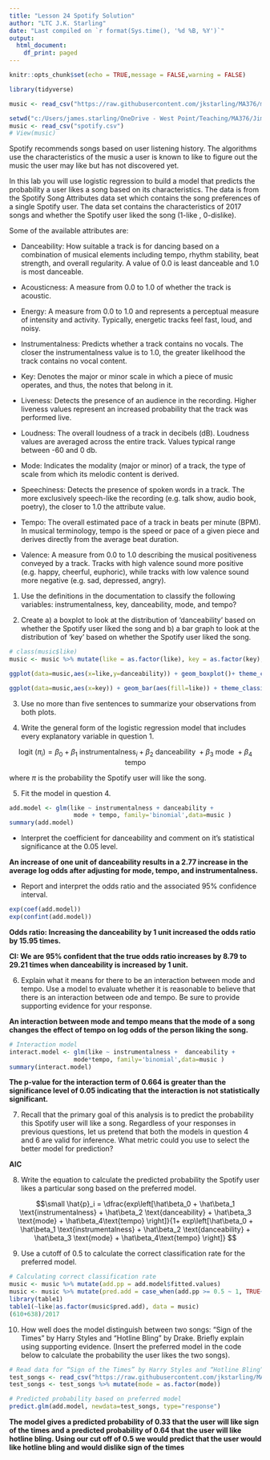 ```yaml
---
title: "Lesson 24 Spotify Solution"
author: "LTC J.K. Starling"
date: "Last compiled on `r format(Sys.time(), '%d %B, %Y')`"
output:
  html_document:
    df_print: paged
---
```


```r
knitr::opts_chunk$set(echo = TRUE,message = FALSE,warning = FALSE)

library(tidyverse)

music <- read_csv("https://raw.githubusercontent.com/jkstarling/MA376/main/Spotify.csv")

setwd("c:/Users/james.starling/OneDrive - West Point/Teaching/MA376/JimsLessons/Block III/LSN24/")
music <- read_csv("spotify.csv")
# View(music)
```

\begin{center} \includegraphics[width=4cm, height=4cm]{i-love-this-song-so-much.jpg} \end{center}
 
\textbf{Part I: Background}

\vspace{0.15cm}
 
Spotify recommends songs based on user listening history. The algorithms use the characteristics of the music a user is known to like to figure out the music the user may like but has not discovered yet.

In this lab you will use logistic regression to build a model that predicts the probability a user likes a song based on its characteristics. The data is from the Spotify Song Attributes data set which contains the song preferences of a single Spotify user. The data set contains the characteristics of 2017 songs and whether the Spotify user liked the song (1-like , 0-dislike). 

Some of the available attributes are:

- Danceability: How suitable a track is for dancing based on a combination of musical elements including tempo, rhythm stability, beat strength, and overall regularity. A value of 0.0 is least danceable and 1.0 is most danceable.

- Acousticness: A measure from 0.0 to 1.0 of whether the track is acoustic.

- Energy: A measure from 0.0 to 1.0 and represents a perceptual measure of intensity and activity. Typically, energetic tracks feel fast, loud, and noisy.

- Instrumentalness: Predicts whether a track contains no vocals. The closer the instrumentalness value is to 1.0, the greater likelihood the track contains no vocal content.

- Key: Denotes the major or minor scale in which a piece of music operates, and thus, the notes that belong in it.  

- Liveness: Detects the presence of an audience in the recording. Higher liveness values represent an increased probability that the track was performed live.

- Loudness: The overall loudness of a track in decibels (dB). Loudness values are averaged across the entire track. Values typical range between -60 and 0 db.

- Mode: Indicates the modality (major or minor) of a track, the type of scale from which its melodic content is derived. 

- Speechiness: Detects the presence of spoken words in a track. The more exclusively speech-like the recording (e.g. talk show, audio book, poetry), the closer to 1.0 the attribute value.

- Tempo: The overall estimated pace of a track in beats per minute (BPM). In musical terminology, tempo is the speed or pace of a given piece and derives directly from the average beat duration.

- Valence: A measure from 0.0 to 1.0 describing the musical positiveness conveyed by a track. Tracks with high valence sound more positive (e.g. happy, cheerful, euphoric), while tracks with low valence sound more negative (e.g. sad, depressed, angry).


(1) Use the definitions in the documentation to classify the following variables: instrumentalness, key, danceability, mode, and tempo?
\vspace{0.75in}


\textbf{Part II: Exploratory Data Analysis}

\vspace{0.15cm}

\textbf{Before you begin your analysis, be sure to change the categorical variables you will use into factors.}

(2) Create a) a boxplot to look at the distribution of 'danceability' based on whether the Spotify user liked the song and b) a bar graph to look at the distribution of 'key' based on whether the Spotify user liked the song.

```r
# class(music$like)
music <- music %>% mutate(like = as.factor(like), key = as.factor(key), mode = as.factor(mode))

ggplot(data=music,aes(x=like,y=danceability)) + geom_boxplot()+ theme_classic()
```

```r
ggplot(data=music,aes(x=key)) + geom_bar(aes(fill=like)) + theme_classic()
```

(3) Use no more than five sentences to summarize your observations from both plots.

\vspace{3in}


\textbf{Part III: Logistic Regression Model}

\vspace{0.15cm}

(4) Write the general form of the logistic regression model that includes every explanatory variable in question 1.

$$\text{logit }(\pi_i) = \beta_0 + \beta_1 \text{ instrumentalness}_i + \beta_2 \text{ danceability } + \beta_3 \text{ mode } + \beta_4 \text{ tempo } $$

where $\pi$ is the probability the Spotify user will like the song.

(5) Fit the model in question 4. 

```r
add.model <- glm(like ~ instrumentalness + danceability + 
                  mode + tempo, family='binomial',data=music )
summary(add.model)
```

- Interpret the coefficient for danceability and comment on it's statistical significance at the 0.05 level.
\vspace{1 in}

**An increase of one unit of danceability results in a 2.77 increase in the average log odds after adjusting for mode, tempo, and instrumentalness.**  

- Report and interpret the odds ratio and the associated 95% confidence interval.
\vspace{1.5 in}

```r
exp(coef(add.model))
exp(confint(add.model)) 
```

**Odds ratio: Increasing the danceability by 1 unit increased the odds ratio by 15.95 times.**  

**CI: We are 95% confident that the true odds ratio increases by 8.79 to 29.21 times when danceability is increased by 1 unit.**   

(6) Explain what it means for there to be an interaction between mode and tempo. Use a model to evaluate whether it is reasonable to believe that there is an interaction between ode and tempo. Be sure to provide supporting evidence for your response.
\vspace{1.5in}

**An interaction between mode and tempo means that the mode of a song changes the effect of tempo on log odds of the person liking the song.**

```r
# Interaction model
interact.model <- glm(like ~ instrumentalness +  danceability + 
                  mode*tempo, family='binomial',data=music )
summary(interact.model)
```

**The p-value for the interaction term of 0.664 is greater than the significance level of 0.05 indicating that the interaction is not statistically significant.** 

\textbf{Part IV: Model Assessment}

(7) Recall that the primary goal of this analysis is to predict the probability this Spotify user will like a song. Regardless of your responses in previous questions, let us pretend that both the models in question 4 and 6 are valid for inference. What metric could you use to select the better model for prediction?

**AIC**

\textit{Note to students: The null deviance shows how well the response variable is predicted by a model that includes only the intercept (grand mean) where as the residual deviance shows how well the inclusion of independent variables predicts the response variable.}

\vspace{1in}
 
(8) Write the equation to calculate the predicted probability the Spotify user likes a particular song based on the preferred model.
\vspace{1.5in}

$$\small \hat{p}_i = \dfrac{exp\left[\hat\beta_0 + \hat\beta_1 \text{instrumentalness} + \hat\beta_2 \text{danceability} + \hat\beta_3 \text{mode} + \hat\beta_4\text{tempo} \right]}{1+ exp\left[\hat\beta_0 + \hat\beta_1 \text{instrumentalness} + \hat\beta_2 \text{danceability} + \hat\beta_3 \text{mode} + \hat\beta_4\text{tempo} \right]} $$

(9) Use a cutoff of 0.5 to calculate the correct classification rate for the preferred model.
\vspace{0.5 in}

```r
# Calculating correct classification rate
music <- music %>% mutate(add.pp = add.model$fitted.values)
music <- music %>% mutate(pred.add = case_when(add.pp >= 0.5 ~ 1, TRUE~0))
library(table1)
table1(~like|as.factor(music$pred.add), data = music) 
(610+638)/2017 
```

(10) How well does the model distinguish between two songs: “Sign of the Times” by Harry Styles and “Hotline Bling” by Drake. Briefly explain using supporting evidence. (Insert the preferred model in the code below to calculate the probability the user likes the two songs).

\vspace{1 in}


```r
# Read data for “Sign of the Times” by Harry Styles and “Hotline Bling” by Drake
test_songs <- read_csv("https://raw.githubusercontent.com/jkstarling/MA376/main/test_songs.csv")
test_songs <- test_songs %>% mutate(mode = as.factor(mode))

# Predicted probability based on preferred model
predict.glm(add.model, newdata=test_songs, type="response")
```

**The model gives a predicted probability of 0.33 that the user will like sign of the times and a predicted probability of 0.64 that the user will like hotline bling.  Using our cut off of 0.5 we would predict that the user would like hotline bling and would dislike sign of the times**

